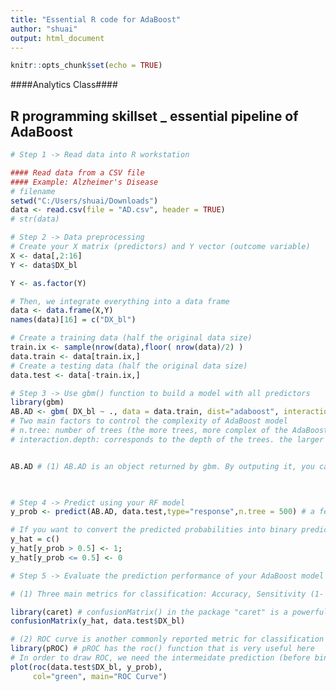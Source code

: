 ---
title: "Essential R code for AdaBoost"
author: "shuai"
output: html_document
---

```{r setup, include=FALSE}
knitr::opts_chunk$set(echo = TRUE)
```


####Analytics Class####

## R programming skillset _ essential pipeline of AdaBoost

```{r}
# Step 1 -> Read data into R workstation

#### Read data from a CSV file 
#### Example: Alzheimer's Disease
# filename
setwd("C:/Users/shuai/Downloads")
data <- read.csv(file = "AD.csv", header = TRUE)
# str(data)
```

```{r}
# Step 2 -> Data preprocessing
# Create your X matrix (predictors) and Y vector (outcome variable)
X <- data[,2:16]
Y <- data$DX_bl

Y <- as.factor(Y)

# Then, we integrate everything into a data frame
data <- data.frame(X,Y)
names(data)[16] = c("DX_bl")

# Create a training data (half the original data size)
train.ix <- sample(nrow(data),floor( nrow(data)/2) )
data.train <- data[train.ix,]
# Create a testing data (half the original data size)
data.test <- data[-train.ix,]

```


```{r}
# Step 3 -> Use gbm() function to build a model with all predictors
library(gbm)
AB.AD <- gbm( DX_bl ~ ., data = data.train, dist="adaboost", interaction.depth = 6, n.tree = 500) 
# Two main factors to control the complexity of AdaBoost model
# n.tree: number of trees (the more trees, more complex of the AdaBoost model)
# interaction.depth: corresponds to the depth of the trees. the larger the interaction.depth, the more complex of the trees


AB.AD # (1) AB.AD is an object returned by gbm. By outputing it, you can see the OOB error and classification errors in each class (remember, this is training error). (2) For instance, rf.AD$err.rate, has three columns, corresponding to OOB error, error on class 1, and error on class 2, respectively. Each row corresponds to a tree. To get the overall OOB error, simply do mean(rf.AD$err.rate[,"OOB"]). (3) rf.AD$importance: gives ranking scores of the variables, the larger the score, the more importance of the model. 

     

```


```{r}
# Step 4 -> Predict using your RF model
y_prob <- predict(AB.AD, data.test,type="response",n.tree = 500) # a few comments: 1) predict() is a function that you can find in many R pacakges. R package developers tend to agree to write such a function predict(obj, data), where obj is the obj of the created model by that package, and data is the data points you want to predict on. 2) While in many cases this is not needed, sometimes you do need to specify the argument "type". Here, in gbm, type must be either 'link' or 'response'. We use type="response", which means, y_hat are the predicted probabilities (a number between 0 and 1) of belonging to class "1".

# If you want to convert the predicted probabilities into binary predictions, below is how you could do so
y_hat = c() 
y_hat[y_prob > 0.5] <- 1; 
y_hat[y_prob <= 0.5] <- 0

```

```{r}
# Step 5 -> Evaluate the prediction performance of your AdaBoost model

# (1) Three main metrics for classification: Accuracy, Sensitivity (1- False Positive), Specificity (1 - False Negative)

library(caret) # confusionMatrix() in the package "caret" is a powerful function to summerize the prediction performance of a classification model, reporting metrics such as Accuracy, Sensitivity (1- False Positive), Specificity (1 - False Negative), to name a few. 
confusionMatrix(y_hat, data.test$DX_bl)

# (2) ROC curve is another commonly reported metric for classification models
library(pROC) # pROC has the roc() function that is very useful here
# In order to draw ROC, we need the intermeidate prediction (before binary classification). Thus, y_prob, is this intermeidate prediction. 
plot(roc(data.test$DX_bl, y_prob),
     col="green", main="ROC Curve")

```


